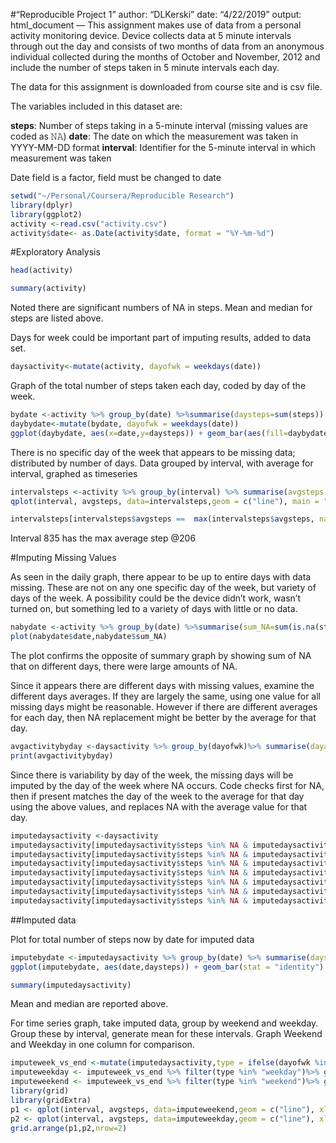 #"Reproducible Project 1"
author: "DLKerski"
date: "4/22/2019"
output: html_document
---
This assignment makes use of data from a personal activity monitoring device. Device collects data at 5 minute intervals through out the day and consists of two months of data from an anonymous individual collected during the months of October and November, 2012 and include the number of steps taken in 5 minute intervals each day.

The data for this assignment is downloaded from course site and is csv file.

The variables included in this dataset are:

**steps**: Number of steps taking in a 5-minute interval (missing values are coded as 𝙽𝙰)
**date**: The date on which the measurement was taken in YYYY-MM-DD format
**interval**: Identifier for the 5-minute interval in which measurement was taken

Date field is a factor, field must be changed to date

```{r}
setwd("~/Personal/Coursera/Reproducible Research")
library(dplyr)
library(ggplot2)
activity <-read.csv("activity.csv")
activity$date<- as.Date(activity$date, format = "%Y-%m-%d")
```

#Exploratory Analysis

```{r}
head(activity)
```


``` {r}
summary(activity)
```


Noted there are significant numbers of NA in steps.  Mean and median for steps are listed above.

Days for week could be important part of imputing results, added to data set.

```{r}
daysactivity<-mutate(activity, dayofwk = weekdays(date))
```

Graph of the total number of steps taken each day, coded by day of the week.

```{r}
bydate <-activity %>% group_by(date) %>%summarise(daysteps=sum(steps))
daybydate<-mutate(bydate, dayofwk = weekdays(date))
ggplot(daybydate, aes(x=date,y=daysteps)) + geom_bar(aes(fill=daybydate$dayofwk),stat = "identity")
```

There is no specific day of the week that appears to be missing data; distributed by number of days.
Data grouped by interval, with average for interval, graphed as timeseries

``` {r}
intervalsteps <-activity %>% group_by(interval) %>% summarise(avgsteps =mean(steps, na.rm =TRUE))
qplot(interval, avgsteps, data=intervalsteps,geom = c("line"), main = "Daily Activity by Interval")
```


``` {r}
intervalsteps[intervalsteps$avgsteps ==  max(intervalsteps$avgsteps, na.rm = TRUE),]
```

Interval 835 has the max average step @206

#Imputing Missing Values

As seen in the daily graph, there appear to be up to entire days with data missing.  These are not on any one specific day of the week, but variety of days of the week.  A possibility could be the device didn't work, wasn't turned on, but something led to a variety of days with little or no data.

```{r}
nabydate <-activity %>% group_by(date) %>%summarise(sum_NA=sum(is.na(steps)))
plot(nabydate$date,nabydate$sum_NA)
```

The plot confirms the opposite of summary graph by showing sum of NA that on different days, there were large amounts of NA.

Since it appears there are different days with missing values, examine the different days averages.  If they are largely the same, using one value for all missing days might be reasonable.  However if there are different averages for each day, then NA replacement might be better by the average for that day.

```{r}
avgactivitybyday <-daysactivity %>% group_by(dayofwk)%>% summarise(dayavg=mean(steps, na.rm = TRUE))
print(avgactivitybyday)
```

Since there is variability by day of the week, the missing days will be imputed by the day of the week where NA occurs.  Code checks first for NA, then if present matches the day of the week to the average for that day using the above values, and replaces NA with the average value for that day.

```{r}
imputedaysactivity <-daysactivity
imputedaysactivity[imputedaysactivity$steps %in% NA & imputedaysactivity$dayofwk %in% "Monday",1] <-avgactivitybyday[avgactivitybyday$dayofwk %in% "Monday",2]
imputedaysactivity[imputedaysactivity$steps %in% NA & imputedaysactivity$dayofwk %in% "Tuesday",1] <-avgactivitybyday[avgactivitybyday$dayofwk %in% "Tuesday",2]
imputedaysactivity[imputedaysactivity$steps %in% NA & imputedaysactivity$dayofwk %in% "Wednesday",1] <-avgactivitybyday[avgactivitybyday$dayofwk %in% "Wednesday",2]
imputedaysactivity[imputedaysactivity$steps %in% NA & imputedaysactivity$dayofwk %in% "Thursday",1] <-avgactivitybyday[avgactivitybyday$dayofwk %in% "Thursday",2]
imputedaysactivity[imputedaysactivity$steps %in% NA & imputedaysactivity$dayofwk %in% "Friday",1] <-avgactivitybyday[avgactivitybyday$dayofwk %in% "Friday",2]
imputedaysactivity[imputedaysactivity$steps %in% NA & imputedaysactivity$dayofwk %in% "Saturday",1] <-avgactivitybyday[avgactivitybyday$dayofwk %in% "Saturday",2]
imputedaysactivity[imputedaysactivity$steps %in% NA & imputedaysactivity$dayofwk %in% "Sunday",1] <-avgactivitybyday[avgactivitybyday$dayofwk %in% "Sunday",2]
```

##Imputed data

Plot for total number of steps now by date for imputed data

```{r}
imputebydate <-imputedaysactivity %>% group_by(date) %>% summarise(daysteps =sum(steps))
ggplot(imputebydate, aes(date,daysteps)) + geom_bar(stat = "identity")
```

```{r}
summary(imputedaysactivity)
```

Mean and median are reported above.

For time series graph, take imputed data, group by weekend and weekday.  Group these by interval, generate mean for these intervals.  Graph Weekend and Weekday in one column for comparison.
```{r}
imputeweek_vs_end <-mutate(imputedaysactivity,type = ifelse(dayofwk %in% c("Monday","Tuesday","Wednesday","Thursday","Friday"),"weekday","weekend"))
imputeweekday <- imputeweek_vs_end %>% filter(type %in% "weekday")%>% group_by(interval) %>% summarise(avgsteps =mean(steps, na.rm =TRUE))
imputeweekend <- imputeweek_vs_end %>% filter(type %in% "weekend")%>% group_by(interval) %>% summarise(avgsteps =mean(steps, na.rm =TRUE))
library(grid)
library(gridExtra)
p1 <- qplot(interval, avgsteps, data=imputeweekend,geom = c("line"), xlab = "Weekend, by interval")
p2 <- qplot(interval, avgsteps, data=imputeweekday,geom = c("line"), xlab = "Weekday, by interval")
grid.arrange(p1,p2,nrow=2)
```